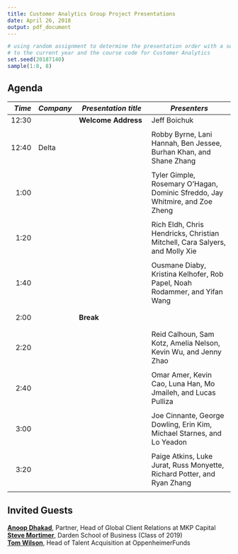 ```yaml
---
title: Customer Analytics Group Project Presentations
date: April 26, 2018
output: pdf_document
---
```


```r
# using random assignment to determine the presentation order with a seed equal 
# to the current year and the course code for Customer Analytics
set.seed(20187140)
sample(1:8, 8)
```

## Agenda
*Time*  | *Company* | *Presentation title* | *Presenters*
---:| -------- | --------------------------- | ---------------------------------
12:30	|   |	**Welcome Address** | Jeff Boichuk
      |   |		|  
12:40	|	Delta	|		|	Robby Byrne, Lani Hannah, Ben Jessee, Burhan Khan, and Shane Zhang
      |   |		|  
1:00	|		|		|	Tyler Gimple, Rosemary O'Hagan, Dominic Sfreddo, Jay Whitmire, and Zoe Zheng
      |   |		|  
1:20	|		|		|	Rich Eldh, Chris Hendricks, Christian Mitchell, Cara Salyers, and Molly Xie
      |   |		|  
1:40	|		|		|	Ousmane Diaby, Kristina Kelhofer, Rob Papel, Noah Rodammer, and Yifan Wang
      |   |		|  
      |   |		|  
2:00	|	  |	**Break**	|
      |   |		|  
      |   |		|  
2:20	|		|		|	Reid Calhoun, Sam Kotz, Amelia Nelson, Kevin Wu, and Jenny Zhao
      |   |		|  
2:40	|		|		|	Omar Amer, Kevin Cao, Luna Han, Mo Jmaileh, and Lucas Pulliza
      |   |		|  
3:00	|		|		|	Joe Cinnante, George Dowling, Erin Kim, Michael Starnes, and Lo Yeadon
      |   |		|  
3:20	|		|		|	Paige Atkins, Luke Jurat, Russ Monyette, Richard Potter, and Ryan Zhang
      |   |		|  

## Invited Guests
[**Anoop Dhakad**](https://www.linkedin.com/in/anoopdhakad/), Partner, Head of Global Client Relations at MKP Capital  
[**Steve Mortimer**](https://www.linkedin.com/in/stevenmmortimer/), Darden School of Business (Class of 2019)  
[**Tom Wilson**](https://www.linkedin.com/in/tom-wilson-993b28/), Head of Talent Acquisition at OppenheimerFunds